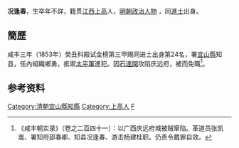 '''况逢春'''，生卒年不詳，籍贯[[江西|江西]][[上高|上高]]人，[[明朝|明朝]][[政治人物|政治人物]] ，同[[進士|進士]]出身。

== 簡歷 ==
咸丰三年（1853年）癸丑科殿试金榜第三甲赐同进士出身第24名，署[[宜山縣|宜山縣]]知县，任內組織鄉勇，抵禦[[太平軍|太平軍]]進犯。因[[石達開|石達開]]攻陷庆远府，被而免職<ref>《咸丰朝实录》（卷之二百四十一）：以广西庆远府城被贼窜陷。革道员张凯嵩、署知府邵春卿、知县况逢春、游击杨建桂职。仍责令戴罪自效。</ref>。

==参考资料==
{{reflist}}

{{清朝人物小作品}}
{{咸丰三年癸丑科殿试金榜}}
{{DEFAULTSORT:Kuang况}}
[[Category:清朝宜山縣知縣|Category:清朝宜山縣知縣]]
[[Category:上高人|Category:上高人]]
[[Category:况姓|F]]
